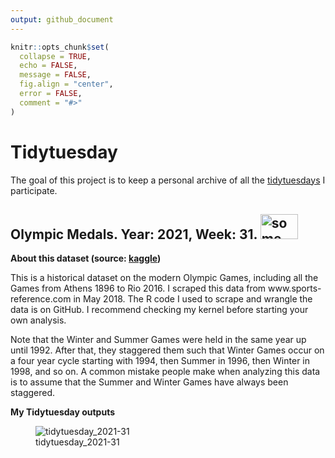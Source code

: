 ```yaml
---
output: github_document
---
```


<!-- README.md is generated from README.Rmd. Please edit that file -->

```r
knitr::opts_chunk$set(
  collapse = TRUE,
  echo = FALSE,
  message = FALSE,
  fig.align = "center",
  error = FALSE,
  comment = "#>"
)
```

# Tidytuesday

<!-- badges: start -->
<!-- badges: end -->

The goal of this project is to keep a personal archive of all the [tidytuesdays](https://github.com/rfordatascience/tidytuesday) I participate.



## Olympic Medals. Year: 2021, Week: 31. <img src="https://upload.wikimedia.org/wikipedia/commons/5/55/Olympic_rings_with_transparent_rims.svg" alt="some text" width=60 height=40>

**About this dataset (source: [kaggle](https://www.kaggle.com/heesoo37/120-years-of-olympic-history-athletes-and-results))**

This is a historical dataset on the modern Olympic Games, including all the Games from Athens 1896 to Rio 2016. I scraped this data from www.sports-reference.com in May 2018. The R code I used to scrape and wrangle the data is on GitHub. I recommend checking my kernel before starting your own analysis.

Note that the Winter and Summer Games were held in the same year up until 1992. After that, they staggered them such that Winter Games occur on a four year cycle starting with 1994, then Summer in 1996, then Winter in 1998, and so on. A common mistake people make when analyzing this data is to assume that the Summer and Winter Games have always been staggered.


**My Tidytuesday outputs**


![tidytuesday_2021-31](2021-31/fig/tidytuesday_2021-07-27.png)







